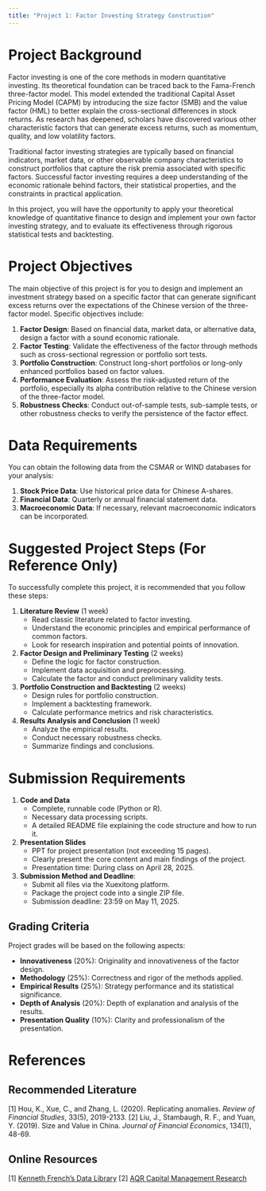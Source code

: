 ```yaml
---
title: "Project 1: Factor Investing Strategy Construction"
---
```


# Project Background

Factor investing is one of the core methods in modern quantitative investing. Its theoretical foundation can be traced back to the Fama-French three-factor model. This model extended the traditional Capital Asset Pricing Model (CAPM) by introducing the size factor (SMB) and the value factor (HML) to better explain the cross-sectional differences in stock returns. As research has deepened, scholars have discovered various other characteristic factors that can generate excess returns, such as momentum, quality, and low volatility factors.

Traditional factor investing strategies are typically based on financial indicators, market data, or other observable company characteristics to construct portfolios that capture the risk premia associated with specific factors. Successful factor investing requires a deep understanding of the economic rationale behind factors, their statistical properties, and the constraints in practical application.

In this project, you will have the opportunity to apply your theoretical knowledge of quantitative finance to design and implement your own factor investing strategy, and to evaluate its effectiveness through rigorous statistical tests and backtesting.

# Project Objectives

The main objective of this project is for you to design and implement an investment strategy based on a specific factor that can generate significant excess returns over the expectations of the Chinese version of the three-factor model. Specific objectives include:

1.  **Factor Design**: Based on financial data, market data, or alternative data, design a factor with a sound economic rationale.
2.  **Factor Testing**: Validate the effectiveness of the factor through methods such as cross-sectional regression or portfolio sort tests.
3.  **Portfolio Construction**: Construct long-short portfolios or long-only enhanced portfolios based on factor values.
4.  **Performance Evaluation**: Assess the risk-adjusted return of the portfolio, especially its alpha contribution relative to the Chinese version of the three-factor model.
5.  **Robustness Checks**: Conduct out-of-sample tests, sub-sample tests, or other robustness checks to verify the persistence of the factor effect.

# Data Requirements

You can obtain the following data from the CSMAR or WIND databases for your analysis:

1.  **Stock Price Data**: Use historical price data for Chinese A-shares.
2.  **Financial Data**: Quarterly or annual financial statement data.
3.  **Macroeconomic Data**: If necessary, relevant macroeconomic indicators can be incorporated.

# Suggested Project Steps (For Reference Only)

To successfully complete this project, it is recommended that you follow these steps:

1.  **Literature Review** (1 week)
    * Read classic literature related to factor investing.
    * Understand the economic principles and empirical performance of common factors.
    * Look for research inspiration and potential points of innovation.

2.  **Factor Design and Preliminary Testing** (2 weeks)
    * Define the logic for factor construction.
    * Implement data acquisition and preprocessing.
    * Calculate the factor and conduct preliminary validity tests.

3.  **Portfolio Construction and Backtesting** (2 weeks)
    * Design rules for portfolio construction.
    * Implement a backtesting framework.
    * Calculate performance metrics and risk characteristics.

4.  **Results Analysis and Conclusion** (1 week)
    * Analyze the empirical results.
    * Conduct necessary robustness checks.
    * Summarize findings and conclusions.

# Submission Requirements

1.  **Code and Data**
    * Complete, runnable code (Python or R).
    * Necessary data processing scripts.
    * A detailed README file explaining the code structure and how to run it.

2.  **Presentation Slides**
    * PPT for project presentation (not exceeding 15 pages).
    * Clearly present the core content and main findings of the project.
    * Presentation time: During class on April 28, 2025.

3.  **Submission Method and Deadline**:
    * Submit all files via the Xuexitong platform.
    * Package the project code into a single ZIP file.
    * Submission deadline: 23:59 on May 11, 2025.

## Grading Criteria

Project grades will be based on the following aspects:

-   **Innovativeness** (20%): Originality and innovativeness of the factor design.
-   **Methodology** (25%): Correctness and rigor of the methods applied.
-   **Empirical Results** (25%): Strategy performance and its statistical significance.
-   **Depth of Analysis** (20%): Depth of explanation and analysis of the results.
-   **Presentation Quality** (10%): Clarity and professionalism of the presentation.

# References

## Recommended Literature
[1] Hou, K., Xue, C., and Zhang, L. (2020). Replicating anomalies. *Review of Financial Studies*, 33(5), 2019-2133.
[2] Liu, J., Stambaugh, R. F., and Yuan, Y. (2019). Size and Value in China. *Journal of Financial Economics*, 134(1), 48-69.

## Online Resources
[1] [Kenneth French's Data Library](http://mba.tuck.dartmouth.edu/pages/faculty/ken.french/data_library.html)
[2] [AQR Capital Management Research](https://www.aqr.com/Insights/Research-Archive)